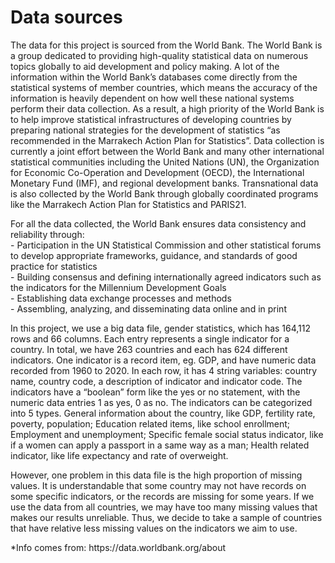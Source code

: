 # Data sources

The data for this project is sourced from the World Bank. The World Bank is a group dedicated to providing high-quality statistical data on numerous topics globally to aid development and policy making. A lot of the information within the World Bank’s databases come directly from the statistical systems of member countries, which means the accuracy of the information is heavily dependent on how well these national systems perform their data collection. As a result, a high priority of the World Bank is to help improve statistical infrastructures of developing countries by preparing national strategies for the development of statistics “as recommended in the Marrakech Action Plan for Statistics”. Data collection is currently a joint effort between the World Bank and many other international statistical communities including the United Nations (UN), the Organization for Economic Co-Operation and Development (OECD), the International Monetary Fund (IMF), and regional development banks. Transnational data is also collected by the World Bank through globally coordinated programs like the Marrakech Action Plan for Statistics and PARIS21.  

For all the data collected, the World Bank ensures data consistency and reliability through:  
  -	Participation in the UN Statistical Commission and other statistical forums to develop      appropriate frameworks, guidance, and standards of good practice for statistics  
  -	Building consensus and defining internationally agreed indicators such as the indicators for the Millennium Development Goals  
  -	Establishing data exchange processes and methods  
  -	Assembling, analyzing, and disseminating data online and in print  

In this project, we use a big data file, gender statistics, which has 164,112 rows and 66 columns. Each entry represents a single indicator for a country. In total, we have 263 countries and each has 624 different indicators. One indicator is a record item, eg. GDP, and have numeric data recorded from 1960 to 2020. In each row, it has 4 string variables: country name, country code, a description of indicator and indicator code. The indicators have a “boolean” form like the yes or no statement, with the numeric data entries 1 as yes, 0 as no. The indicators can be categorized into 5 types. 
General information about the country, like GDP, fertility rate, poverty, population; 
Education related items, like school enrollment;
Employment and unemployment;
Specific female social status indicator, like if a women can apply a passport in a same way as a man;
Health related indicator, like life expectancy and rate of overweight.

However, one problem in this data file is the high proportion of missing values. It is understandable that some country may not have records on some specific indicators, or the records are missing for some years. If we use the data from all countries, we may have too many missing values that makes our results unreliable. Thus, we decide to take a sample of countries that have relative less missing values on the indicators we aim to use.

  
*Info comes from: https://data.worldbank.org/about
